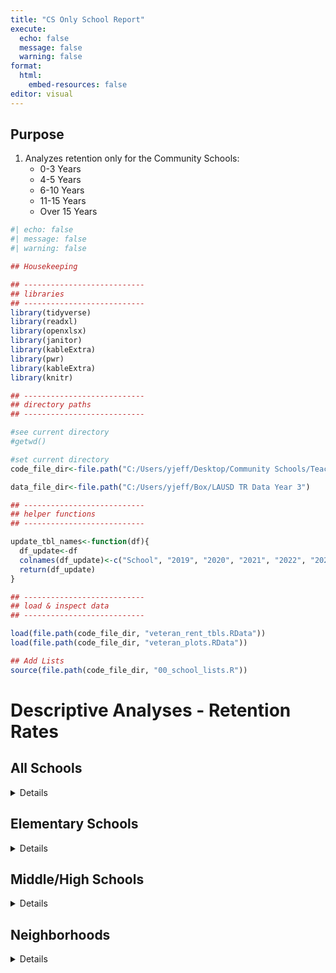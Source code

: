```yaml
---
title: "CS Only School Report"
execute:
  echo: false
  message: false
  warning: false
format: 
  html:
    embed-resources: false
editor: visual
---
```


## Purpose

1.  Analyzes retention only for the Community Schools:
    -   0-3 Years
    -   4-5 Years
    -   6-10 Years
    -   11-15 Years
    -   Over 15 Years

```r
#| echo: false
#| message: false
#| warning: false

## Housekeeping

## ---------------------------
## libraries
## ---------------------------
library(tidyverse)
library(readxl)
library(openxlsx)
library(janitor)
library(kableExtra)
library(pwr)
library(kableExtra)
library(knitr)

## ---------------------------
## directory paths
## ---------------------------

#see current directory
#getwd()

#set current directory
code_file_dir<-file.path("C:/Users/yjeff/Desktop/Community Schools/Teacher Retention Data","Analyses", "cs_teach_rent2","y3_data")

data_file_dir<-file.path("C:/Users/yjeff/Box/LAUSD TR Data Year 3")

## ---------------------------
## helper functions
## ---------------------------

update_tbl_names<-function(df){
  df_update<-df
  colnames(df_update)<-c("School", "2019", "2020", "2021", "2022", "2023")
  return(df_update)
}

## ---------------------------
## load & inspect data
## ---------------------------

load(file.path(code_file_dir, "veteran_rent_tbls.RData"))
load(file.path(code_file_dir, "veteran_plots.RData"))

## Add Lists
source(file.path(code_file_dir, "00_school_lists.R"))


```

# Descriptive Analyses - Retention Rates

## All Schools

<details>

### Overall

<details>

::: panel-tabset
#### Only 2022-23 Years

```r
cs_only_overall_plots[["22-23"]][["overall"]][["overall"]]
```

#### All Years

```r
cs_only_overall_plots[["all years"]][["overall"]][["overall"]]

```
:::

</details>

```r
teach_yr_string<-names(toc_rent_overall[["ts"]][["original_5"]])

#cs_plot<-cs_overall_plots[["overall"]][["original_5"]][["0-3 years"]]

gxs<-lapply(1:length(teach_yr_string), function(x){
  
  teach_year <- teach_yr_string[[x]]
  type<-"overall"
  df_cs<-toc_rent_overall2[["cs"]][["original_5"]][[teach_year]]
  # cs_plot<-cs_overall_plots[["overall"]][["original_5"]][[teach_yr_string[[x]]]]
 
  #neighborhood<-names(rent_by_neighborhood)[[x]]

  knit_child(
    '_07.1_report_full - child.Rmd', envir = environment(), quiet = TRUE
    
  )
  
})

cat(unlist(gxs), sep = '\n')

```

</details>

## Elementary Schools

<details>

### Overall

<details>

::: panel-tabset
#### Only 2022-23 Years

```r
cs_only_overall_plots[["22-23"]][["elem"]][["overall"]]
```

#### All Years

```r
cs_only_overall_plots[["all years"]][["elem"]][["overall"]]

```
:::

</details>

```r
teach_yr_string<-names(toc_rent_overall[["ts"]][["original_5"]])


gxs<-lapply(1:length(teach_yr_string), function(x){
  
  teach_year <- teach_yr_string[[x]]
  type<-"elem"
  df_cs<-toc_rent_overall_elem2[["cs"]][["original_5"]][[teach_year]]
  
  
  #neighborhood<-names(rent_by_neighborhood)[[x]]

  knit_child(
    '_07.1_report_full - child.Rmd', envir = environment(), quiet = TRUE
    
  )
  
})

cat(unlist(gxs), sep = '\n')

```

</details>

## Middle/High Schools

<details>

### Overall

<details>

::: panel-tabset
#### Only 2022-23 Years

```r
cs_only_overall_plots[["22-23"]][["ms_hs"]][["overall"]]
```

#### All Years

```r
cs_only_overall_plots[["all years"]][["ms_hs"]][["overall"]]

```
:::

</details>

```r
teach_yr_string<-names(toc_rent_overall[["ts"]][["original_5"]])


gxs<-lapply(1:length(teach_yr_string), function(x){
  
  teach_year <- teach_yr_string[[x]]
  type<-"ms_hs"
  df_cs<-toc_rent_overall_ms_hs2[["cs"]][["original_5"]][[teach_year]]
  
  
  #neighborhood<-names(rent_by_neighborhood)[[x]]

  knit_child(
    '_07.1_report_full - child.Rmd', envir = environment(), quiet = TRUE
    
  )
  
})

cat(unlist(gxs), sep = '\n')

```

</details>

## Neighborhoods

<details>

```r
neigh_string<-names(cs_only_plots[["original_5"]][["0-3 years"]])


gxs<-lapply(1:length(neigh_string), function(x){
  
  neigh <- neigh_string[[x]]
  
  neigh_name<-str_replace_all(neigh, "_", " ") #%>% str_to_title()
  df_cs_03<-cs_only_plots[["original_5"]][["0-3 years"]][[neigh]]
  df_cs_45<-cs_only_plots[["original_5"]][["4-5 years"]][[neigh]]
  df_cs_6_10<-cs_only_plots[["original_5"]][["6-10 years"]][[neigh]]
  df_cs_11_15<-cs_only_plots[["original_5"]][["11-15 years"]][[neigh]]
  df_cs_15_over<-cs_only_plots[["original_5"]][["15+ years"]][[neigh]]
  
  #neighborhood 
  df_cs_03_22_23<-cs_only_plots_22_23_neigh[["original_5"]][["0-3 years"]][[neigh]]
  df_cs_45_22_23<-cs_only_plots_22_23_neigh[["original_5"]][["4-5 years"]][[neigh]]
  df_cs_6_10_22_23<-cs_only_plots_22_23_neigh[["original_5"]][["6-10 years"]][[neigh]]
  df_cs_11_15_22_23<-cs_only_plots_22_23_neigh[["original_5"]][["11-15 years"]][[neigh]]
  df_cs_15_over_22_23<-cs_only_plots_22_23_neigh[["original_5"]][["15+ years"]][[neigh]]
  
  #overall plots (all years)
  df_cs_neigh_overall<-cs_overall_all_yrs_neigh_plots[[neigh]]
  
  #overall plots (22-23)
  df_cs_neigh_overall_22_23<-cs_overall_22_23_neigh_plots[[neigh]]
  
  #neighborhood<-names(rent_by_neighborhood)[[x]]

  knit_child(
    '_07.2_report_full - child.Rmd', envir = environment(), quiet = TRUE
    
  )
  
})

cat(unlist(gxs), sep = '\n')

```

</details>
